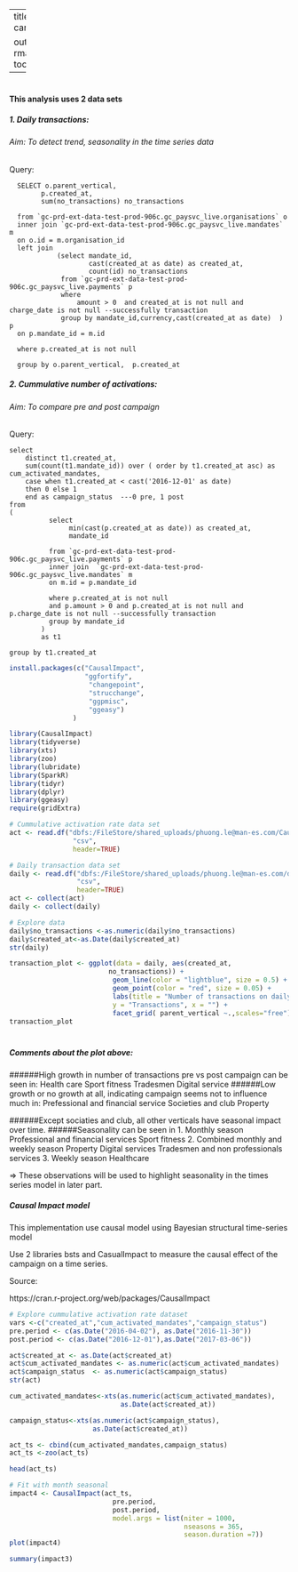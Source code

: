 
---
title: "Causal Impact - campaign analysis"

output: rmarkdown::github_document
    toc: true
---

# 

#### This analysis uses 2 data sets
##### 1. Daily transactions: 
###### Aim: To detect trend, seasonality in the time series data

Query:
      
      SELECT o.parent_vertical,
            p.created_at,
            sum(no_transactions) no_transactions

      from `gc-prd-ext-data-test-prod-906c.gc_paysvc_live.organisations` o 
      inner join `gc-prd-ext-data-test-prod-906c.gc_paysvc_live.mandates` m
      on o.id = m.organisation_id
      left join 
                (select mandate_id, 
                        cast(created_at as date) as created_at,
                        count(id) no_transactions 
                 from `gc-prd-ext-data-test-prod-906c.gc_paysvc_live.payments` p
                 where 
                     amount > 0  and created_at is not null and charge_date is not null --successfully transaction
                 group by mandate_id,currency,cast(created_at as date)  ) p
      on p.mandate_id = m.id

      where p.created_at is not null

      group by o.parent_vertical,  p.created_at


##### 2. Cummulative number of activations: 
###### Aim: To compare pre and post campaign 


Query:

    select 
        distinct t1.created_at, 
        sum(count(t1.mandate_id)) over ( order by t1.created_at asc) as cum_activated_mandates,
        case when t1.created_at < cast('2016-12-01' as date) 
        then 0 else 1
        end as campaign_status  ---0 pre, 1 post
    from 
    (
              select 
                   min(cast(p.created_at as date)) as created_at,   
                   mandate_id

              from `gc-prd-ext-data-test-prod-906c.gc_paysvc_live.payments` p
              inner join  `gc-prd-ext-data-test-prod-906c.gc_paysvc_live.mandates` m
              on m.id = p.mandate_id

              where p.created_at is not null
              and p.amount > 0 and p.created_at is not null and p.charge_date is not null --successfully transaction
              group by mandate_id
            ) 
            as t1

    group by t1.created_at

```r
install.packages(c("CausalImpact",
                   "ggfortify",
                    "changepoint",
                    "strucchange",
                    "ggpmisc",
                    "ggeasy")
                )
```


```r
library(CausalImpact)
library(tidyverse)
library(xts)
library(zoo)
library(lubridate)
library(SparkR)
library(tidyr)
library(dplyr)
library(ggeasy)
require(gridExtra)
```


```r
# Cummulative activation rate data set
act <- read.df("dbfs:/FileStore/shared_uploads/phuong.le@man-es.com/CausualImpact_all.csv",
                "csv",
                header=TRUE)

# Daily transaction data set
daily <- read.df("dbfs:/FileStore/shared_uploads/phuong.le@man-es.com/dailytransaction.csv", 
                 "csv", 
                 header=TRUE)
act <- collect(act)
daily <- collect(daily)
```


```r
# Explore data
daily$no_transactions <-as.numeric(daily$no_transactions)
daily$created_at<-as.Date(daily$created_at)
str(daily)
```


```r
transaction_plot <- ggplot(data = daily, aes(created_at, 
                         no_transactions)) +
                          geom_line(color = "lightblue", size = 0.5) +
                          geom_point(color = "red", size = 0.05) + 
                          labs(title = "Number of transactions on daily basis",
                          y = "Transactions", x = "") + 
                          facet_grid( parent_vertical ~.,scales="free") 
transaction_plot 
```

# 

##### Comments about the plot above:

######High growth in number of transactions pre vs post campaign can be seen in:
    Health care
    Sport fitness
    Tradesmen
    Digital service
######Low growth or no growth at all, indicating campaign seems not to influence much in: 
    Prefessional and financial service
    Societies and club
    Property
    
######Except sociaties and club, all other verticals have seasonal impact over time.
######Seasonality can be seen in 
1. Monthly season
    Professional and financial services 
    Sport fitness
2. Combined monthly and weekly season
    Property
    Digital services
    Tradesmen and non professionals services
3. Weekly season
    Healthcare

=> These observations will be used to highlight seasonality in the times series model in later part. 

##### Causal Impact model

This implementation use causal model using Bayesian structural time-series model

Use 2 libraries bsts and CasualImpact to measure the causal effect of the campaign on a time series.

Source:

  https://cran.r-project.org/web/packages/CausalImpact

```r
# Explore cummulative activation rate dataset
vars <-c("created_at","cum_activated_mandates","campaign_status")
pre.period <- c(as.Date("2016-04-02"), as.Date("2016-11-30"))
post.period <- c(as.Date("2016-12-01"),as.Date("2017-03-06"))
```


```r
act$created_at <- as.Date(act$created_at)
act$cum_activated_mandates <- as.numeric(act$cum_activated_mandates)
act$campaign_status  <- as.numeric(act$campaign_status)
str(act)
```


```r

cum_activated_mandates<-xts(as.numeric(act$cum_activated_mandates),
                            as.Date(act$created_at))

campaign_status<-xts(as.numeric(act$campaign_status),
                     as.Date(act$created_at))

act_ts <- cbind(cum_activated_mandates,campaign_status)
act_ts <-zoo(act_ts)

head(act_ts)
```


```r
# Fit with month seasonal
impact4 <- CausalImpact(act_ts, 
                          pre.period, 
                          post.period,
                          model.args = list(niter = 1000,
                                            nseasons = 365, 
                                            season.duration =7))
plot(impact4)
```


```r
summary(impact3)
```

